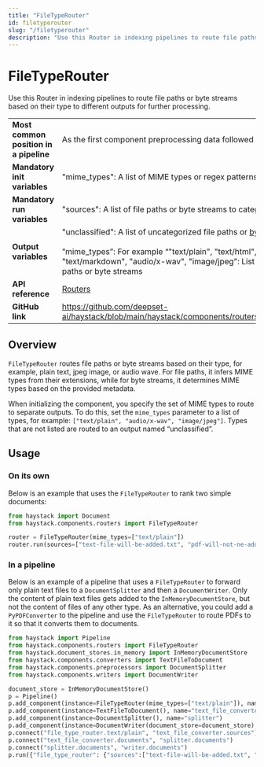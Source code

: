 ```yaml
---
title: "FileTypeRouter"
id: filetyperouter
slug: "/filetyperouter"
description: "Use this Router in indexing pipelines to route file paths or byte streams based on their type to different outputs for further processing."
---
```


# FileTypeRouter

Use this Router in indexing pipelines to route file paths or byte streams based on their type to different outputs for further processing.

|  |  |
| --- | --- |
| **Most common position in a pipeline** | As the first component preprocessing data followed by [Converters](../converters.mdx) |
| **Mandatory init variables** | "mime_types": A list of MIME types or regex patterns for classification |
| **Mandatory run variables** | "sources": A list of file paths or byte streams to categorize |
| **Output variables** | "unclassified": A list of uncategorized file paths or [byte streams](../../concepts/data-classes.mdx#bytestream)  <br /> <br />”mime_types”: For example “"text/plain", "text/html", "application/pdf", "text/markdown", "audio/x-wav", "image/jpeg”: List of categorized file paths or byte streams |
| **API reference** | [Routers](/reference/routers-api) |
| **GitHub link** | https://github.com/deepset-ai/haystack/blob/main/haystack/components/routers/file_type_router.py |

## Overview

`FileTypeRouter` routes file paths or byte streams based on their type, for example, plain text, jpeg image, or audio wave. For file paths, it infers MIME types from their extensions, while for byte streams, it determines MIME types based on the provided metadata.

When initializing the component, you specify the set of MIME types to route to separate outputs. To do this, set the `mime_types` parameter to a list of types, for example: `["text/plain", "audio/x-wav", "image/jpeg"]`. Types that are not listed are routed to an output named “unclassified”.

## Usage

### On its own

Below is an example that uses the `FileTypeRouter` to rank two simple documents:

```python
from haystack import Document
from haystack.components.routers import FileTypeRouter

router = FileTypeRouter(mime_types=["text/plain"])
router.run(sources=["text-file-will-be-added.txt", "pdf-will-not-ne-added.pdf"])
```

### In a pipeline

Below is an example of a pipeline that uses a `FileTypeRouter` to forward only plain text files to a `DocumentSplitter` and then a `DocumentWriter`. Only the content of plain text files gets added to the `InMemoryDocumentStore`, but not the content of files of any other type. As an alternative, you could add a `PyPDFConverter` to the pipeline and use the `FileTypeRouter` to route PDFs to it so that it converts them to documents.

```python
from haystack import Pipeline
from haystack.components.routers import FileTypeRouter
from haystack.document_stores.in_memory import InMemoryDocumentStore
from haystack.components.converters import TextFileToDocument
from haystack.components.preprocessors import DocumentSplitter
from haystack.components.writers import DocumentWriter

document_store = InMemoryDocumentStore()
p = Pipeline()
p.add_component(instance=FileTypeRouter(mime_types=["text/plain"]), name="file_type_router")
p.add_component(instance=TextFileToDocument(), name="text_file_converter")
p.add_component(instance=DocumentSplitter(), name="splitter")
p.add_component(instance=DocumentWriter(document_store=document_store), name="writer")
p.connect("file_type_router.text/plain", "text_file_converter.sources")
p.connect("text_file_converter.documents", "splitter.documents")
p.connect("splitter.documents", "writer.documents")
p.run({"file_type_router": {"sources":["text-file-will-be-added.txt", "pdf-will-not-be-added.pdf"]}})
```
